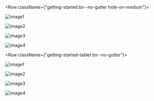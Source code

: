 

<Row className={"getting-started bx--no-gutter hide-on-medium"}>
  <Column colMd={4} colLg={4} noGutterSm>
    <ImageCard
      className="card"
      title="Guiding principles"
      href="/guiding-principles/principles-overview"
      aspectRatio="1:2"
      hoverColor="dark"
      actionIcon="arrowRight"
      >

![image1](/images/Image_1.png)

  </ImageCard>
</Column>

<Column colMd={4} colLg={4} noGutterSm>
    <ImageCard
      className="card"
      title="Research in practice"
      aspectRatio="1:1"
      href="/research-in-practice/practice-overview"
      hoverColor="dark"
      titleColor="dark"
      actionIcon="arrowRight"
      iconColor="dark">

![image2](/images/Image_2.png)

  </ImageCard>
      <ImageCard
        className="card"
        title="Ethics and Responsibility"
        titleColor="light"
        aspectRatio="1:1"
        href="/ethics"
        actionIcon="arrowRight"
        hoverColor="dark">

![image3](/images/Image_3.png)

  </ImageCard>
</Column>

<Column colMd={4} colLg={4} noGutterSm>
    <ImageCard
      className="card"
      title="Sponsor User Program"
      aspectRatio="1:2"
      href="/sponsor-user-program/overview"
      titleColor="dark"
      actionIcon="arrowRight"
      hoverColor="dark"
      iconColor="dark"
      >

![image4](/images/Image_4.png)

  </ImageCard>
</Column>
</Row>

<Row className={"getting-started-tablet bx--no-gutter"}>
  <Column colMd={4} colLg={4} noGutterSm>
    <ImageCard
      className="card"
      title="Guiding principles"
      href="/guiding-principles/principles-overview"
      aspectRatio="1:2"
      hoverColor="dark"
      actionIcon="arrowRight"
      >

![image1](/images/Image_1.png)

  </ImageCard>

  <ImageCard
    className="card"
    title="Research in practice"
    aspectRatio="1:1"
    href="/research-in-practice/practice-overview"
    actionIcon="arrowRight"
    titleColor="dark"
    hoverColor="dark"
    iconColor="dark"
    >

![image2](/images/Image_2.png)

  </ImageCard>

</Column>

<Column colMd={4} colLg={4} noGutterSm>
    <ImageCard
        className="card"
        title="Ethics and Responsibility"
        aspectRatio="1:1"
        href="/ethics"
        hoverColor="dark"
        titleColor="light"
        actionIcon="arrowRight">

![image3](/images/Image_3.png)

</ImageCard>
    
<ImageCard
    className="card"
    title="Sponsor User Program"
    titleColor="light"
    aspectRatio="1:2"
    href="/sponsor-user-program/overview"
    actionIcon="arrowRight"
    titleColor="dark"
    hoverColor="dark"
    iconColor="dark"
    >

![image4](/images/Image_4.png)

  </ImageCard>
</Column>
</Row>
